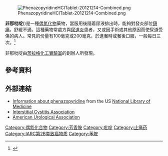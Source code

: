 {{medical}}
{{Drugbox
| Verifiedfields = changed
| verifiedrevid = 417929125
| IUPAC_name = 3-phenyldiazenylpyridine-2,6-diamine
| image = Phenazopyridine.svg

<!--Clinical data-->
| tradename = Pyridiumplus
| Drugs.com = {{drugs.com|monograph|phenazopyridine-hydrochloride}}
| MedlinePlus = a682231
| licence_US = Phenazopyridine
| pregnancy_category = B
| legal_US = OTC
| legal_status = [[Over-the-counter_drug|OTC]]<small>([[Canada|Canada]])</small>
| routes_of_administration = 口服

<!--Identifiers-->
| CASNo_Ref = {{cascite|correct|CAS}}
| CAS_number_Ref = {{cascite|correct|??}}
| CAS_number = 94-78-0
| ATC_prefix = G04
| ATC_suffix = BX06
| PubChem = 4756
| DrugBank_Ref = {{drugbankcite|changed|drugbank}}
| DrugBank = DB01438
| ChemSpiderID_Ref = {{chemspidercite|changed|chemspider}}
| ChemSpiderID = 4592
| UNII_Ref = {{fdacite|changed|FDA}}
| UNII = K2J09EMJ52
| KEGG_Ref = {{keggcite|correct|kegg}}
| KEGG = D08346
| ChEMBL_Ref = {{ebicite|changed|EBI}}
| ChEMBL = 1242

<!--Chemical data-->
| C=11 | H=11 | N=5 
| molecular_weight = 213.239 g/mol
}}
[[File:PhenazopyridineHClTablet-20121214-Combined.png|thumb]]

'''非那吡啶'''({{lang|en|'''Phenazopyridine'''}})是一種[[偶氮化物|偶氮化物]]藥物，當服用後隨着尿液排出時，能夠對發炎部位[[鎮痛|鎮痛]]，舒緩不適。這種藥物常處方與[[尿道炎|尿道炎]]患者，又或因手術或其他原因而使尿道受傷的病人。常見的份量有100毫克或200毫克，於進餐時或餐後口服，一般每日三次。<ref name=dailymed>{{Cite web |url=http://dailymed.nlm.nih.gov/dailymed/lookup.cfm?setid=ae0f0808-51ed-43b9-86a3-b947c42da89f |title=存档副本 |accessdate=2018-06-21 |archive-date=2014-04-21 |archive-url=https://web.archive.org/web/20140421050421/http://dailymed.nlm.nih.gov/dailymed/lookup.cfm?setid=ae0f0808-51ed-43b9-86a3-b947c42da89f |dead-url=no }}</ref>

非那吡啶由[[茨拉格化工實驗室|茨拉格化工實驗室]]的創辦人{{le|Bernhard Joos}}所發現。

== 參考資料 ==
{{Reflist}}

== 外部連結 ==
*[http://www.nlm.nih.gov/medlineplus/druginfo/meds/a682231.html Information about phenazopyridine] {{Wayback|url=http://www.nlm.nih.gov/medlineplus/druginfo/meds/a682231.html |date=20160705111835 }} from the US [[美国国家医学图书馆|National Library of Medicine]]
*[http://www.ichelp.org Interstitial Cystitis Association] {{Wayback|url=http://www.ichelp.org/ |date=20210428010429 }}
*[https://archive.is/20130414071226/http://www.auanet.org/content/guidelines-and-quality-care American Urological Association]

{{Urologicals, including antispasmodics}}

[[Category:偶氮化合物|Category:偶氮化合物]]
[[Category:芳香胺|Category:芳香胺]]
[[Category:吡啶|Category:吡啶]]
[[Category:止痛药|Category:止痛药]]
[[Category:IARC第2B类致癌物质|Category:IARC第2B类致癌物质]]
[[Category:苯胺|Category:苯胺]]